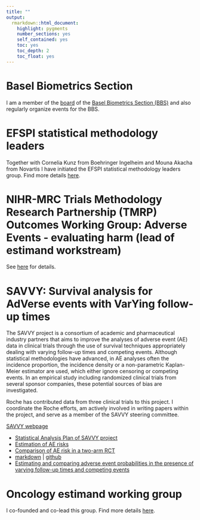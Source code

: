 ```yaml
---
title: ""
output: 
  rmarkdown::html_document:
    highlight: pygments
    number_sections: yes
    self_contained: yes
    toc: yes
    toc_depth: 2
    toc_float: yes
---
```


# Basel Biometrics Section

I am a member of the [board](https://baselbiometrics.github.io/home/docs/board.html) of the [Basel Biometrics Section (BBS)](http://www.bbsbasel.ch) and also regularly organize events for the BBS.

# EFSPI statistical methodology leaders

Together with Cornelia Kunz from Boehringer Ingelheim and Mouna Akacha from Novartis I have initiated the EFSPI statistical methodology leaders group. Find more details [here](https://efspieurope.github.io/efspi/methods/methods_intro.html).

# NIHR-MRC Trials Methodology Research Partnership (TMRP) Outcomes Working Group: Adverse Events - evaluating harm (lead of estimand workstream)

See [here](http://www.methodologyhubs.mrc.ac.uk/about/working-groups/) for details.

# SAVVY: Survival analysis for AdVerse events with VarYing follow-up times

The SAVVY project is a consortium of academic and pharmaceutical industry partners that aims to improve the analyses of adverse event (AE) data in clinical trials through the use of survival techniques appropriately dealing with varying follow-up times and competing events. Although statistical methodologies have advanced, in AE analyses often the incidence proportion, the incidence density or a non-parametric Kaplan-Meier estimator are used, which either ignore censoring or competing events. In an empirical study including randomized clinical trials from several sponsor companies, these potential sources of bias are investigated. 

Roche has contributed data from three clinical trials to this project. I coordinate the Roche efforts, am actively involved in writing papers within the project, and serve as a member of the SAVVY steering committee.

[SAVVY webpage](https://numbersman77.github.io/savvy)

- [Statistical Analysis Plan of SAVVY project](https://doi.org/10.1002/bimj.201900347)
- [Estimation of AE risks](https://doi.org/10.1186/s13063-021-05354-x)
- [Comparison of AE risk in a two-arm RCT](https://doi.org/10.1080/19466315.2022.2144944)
- [markdown](https://numbersman77.github.io/savvy/code.html) | [github](https://github.com/numbersman77/AEprobs)
- [Estimating and comparing adverse event probabilities in the presence of varying follow-up times and competing events](https://doi.org/10.1002/pst.2130)

# Oncology estimand working group

I co-founded and co-lead this group. Find more details [here](www.oncoestimand.org).

